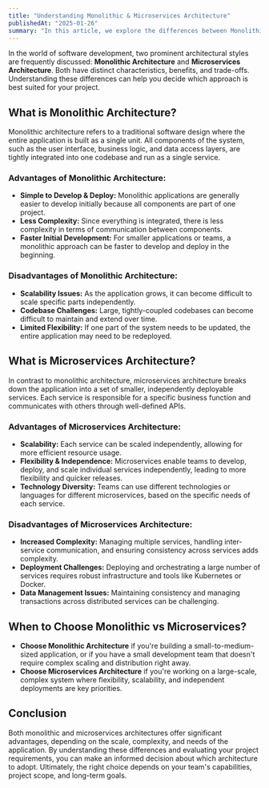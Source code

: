 ```yaml
---
title: "Understanding Monolithic & Microservices Architecture"
publishedAt: "2025-01-26"
summary: "In this article, we explore the differences between Monolithic and Microservices architectures, their advantages, and when to use each."
---
```


In the world of software development, two prominent architectural styles are frequently discussed: **Monolithic Architecture** and **Microservices Architecture**. Both have distinct characteristics, benefits, and trade-offs. Understanding these differences can help you decide which approach is best suited for your project.

## What is Monolithic Architecture?

Monolithic architecture refers to a traditional software design where the entire application is built as a single unit. All components of the system, such as the user interface, business logic, and data access layers, are tightly integrated into one codebase and run as a single service.

### Advantages of Monolithic Architecture:

- **Simple to Develop & Deploy:** Monolithic applications are generally easier to develop initially because all components are part of one project.
- **Less Complexity:** Since everything is integrated, there is less complexity in terms of communication between components.
- **Faster Initial Development:** For smaller applications or teams, a monolithic approach can be faster to develop and deploy in the beginning.

### Disadvantages of Monolithic Architecture:

- **Scalability Issues:** As the application grows, it can become difficult to scale specific parts independently.
- **Codebase Challenges:** Large, tightly-coupled codebases can become difficult to maintain and extend over time.
- **Limited Flexibility:** If one part of the system needs to be updated, the entire application may need to be redeployed.

## What is Microservices Architecture?

In contrast to monolithic architecture, microservices architecture breaks down the application into a set of smaller, independently deployable services. Each service is responsible for a specific business function and communicates with others through well-defined APIs.

### Advantages of Microservices Architecture:

- **Scalability:** Each service can be scaled independently, allowing for more efficient resource usage.
- **Flexibility & Independence:** Microservices enable teams to develop, deploy, and scale individual services independently, leading to more flexibility and quicker releases.
- **Technology Diversity:** Teams can use different technologies or languages for different microservices, based on the specific needs of each service.

### Disadvantages of Microservices Architecture:

- **Increased Complexity:** Managing multiple services, handling inter-service communication, and ensuring consistency across services adds complexity.
- **Deployment Challenges:** Deploying and orchestrating a large number of services requires robust infrastructure and tools like Kubernetes or Docker.
- **Data Management Issues:** Maintaining consistency and managing transactions across distributed services can be challenging.

## When to Choose Monolithic vs Microservices?

- **Choose Monolithic Architecture** if you're building a small-to-medium-sized application, or if you have a small development team that doesn't require complex scaling and distribution right away.
- **Choose Microservices Architecture** if you're working on a large-scale, complex system where flexibility, scalability, and independent deployments are key priorities.

## Conclusion

Both monolithic and microservices architectures offer significant advantages, depending on the scale, complexity, and needs of the application. By understanding these differences and evaluating your project requirements, you can make an informed decision about which architecture to adopt. Ultimately, the right choice depends on your team's capabilities, project scope, and long-term goals.
